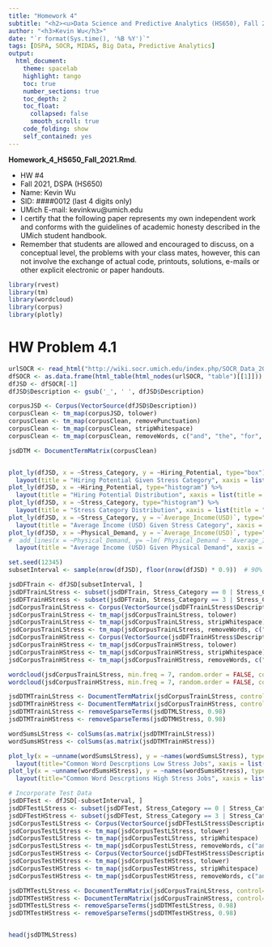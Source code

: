 ```yaml
---
title: "Homework 4"
subtitle: "<h2><u>Data Science and Predictive Analytics (HS650), Fall 2021</u></h2>"
author: "<h3>Kevin Wu</h3>"
date: "`r format(Sys.time(), '%B %Y')`"
tags: [DSPA, SOCR, MIDAS, Big Data, Predictive Analytics] 
output:
  html_document:
    theme: spacelab
    highlight: tango
    toc: true
    number_sections: true
    toc_depth: 2
    toc_float:
      collapsed: false
      smooth_scroll: true
    code_folding: show
    self_contained: yes
---
```

**Homework_4_HS650_Fall_2021.Rmd**.

 * HW #4
 * Fall 2021, DSPA (HS650)
 * Name: Kevin Wu
 * SID: ####0012 (last 4 digits only)
 * UMich E-mail: kevinkwu@umich.edu
 * I certify that the following paper represents my own independent work and conforms with the guidelines of academic honesty described in the UMich student handbook.
 * Remember that students are allowed and encouraged to discuss, on a conceptual level, the problems with your class mates, however, this can not involve the exchange of actual code, printouts, solutions, e-mails or other explicit electronic or paper handouts.

```r
library(rvest)
library(tm)
library(wordcloud)
library(corpus)
library(plotly)
```

# HW Problem 4.1 
```r
urlSOCR <- read_html("http://wiki.socr.umich.edu/index.php/SOCR_Data_2011_US_JobsRanking#2011_Ranking_of_the_200_most_common_Jobs_in_the_US")
dfSOCR <- as.data.frame(html_table(html_nodes(urlSOCR, "table")[[1]]))
dfJSD <- dfSOCR[-1]
dfJSD$Description <- gsub('_', ' ', dfJSD$Description)

corpusJSD <- Corpus(VectorSource(dfJSD$Description))
corpusClean <- tm_map(corpusJSD, tolower)
corpusClean <- tm_map(corpusClean, removePunctuation)
corpusClean <- tm_map(corpusClean, stripWhitespace)
corpusClean <- tm_map(corpusClean, removeWords, c("and", "the", "for", "other", "with", "from"))

jsdDTM <- DocumentTermMatrix(corpusClean)


plot_ly(dfJSD, x = ~Stress_Category, y = ~Hiring_Potential, type="box") %>%
  layout(title = "Hiring Potential Given Stress Category", xaxis = list(title = "Stress Category"), yaxis = list(title = "Hiring Potential"))
plot_ly(dfJSD, x = ~Hiring_Potential, type="histogram") %>%
  layout(title = "Hiring Potential Distribution", xaxis = list(title = "Hiring Potential"), bargap=0.1)
plot_ly(dfJSD, x = ~Stress_Category, type="histogram") %>%
  layout(title = "Stress Category Distribution", xaxis = list(title = "Stress Category"), bargap=0.1)
plot_ly(dfJSD, x = ~Stress_Category, y = ~`Average_Income(USD)`, type="box") %>%
  layout(title = "Average Income (USD) Given Stress Category", xaxis = list(title = "Stress Category"), yaxis = list(title = "Average Income (USD)"))
plot_ly(dfJSD, x = ~Physical_Demand, y = ~`Average_Income(USD)`, type="scatter") %>%
#  add_lines(x = ~Physical_Demand, y= ~lm( Physical_Demand ~ `Average_Income(USD)`)) %>%
  layout(title = "Average Income (USD) Given Physical Demand", xaxis = list(title = "Physical Demand"), yaxis = list(title = "Average Income (USD)"))

set.seed(12345)
subsetInterval <- sample(nrow(dfJSD), floor(nrow(dfJSD) * 0.9))  # 90% training + 10% testing

jsdDFTrain <- dfJSD[subsetInterval, ]
jsdDFTrainLStress <- subset(jsdDFTrain, Stress_Category == 0 | Stress_Category == 1 | Stress_Category == 2)
jsdDFTrainHStress <- subset(jsdDFTrain, Stress_Category == 3 | Stress_Category == 4 | Stress_Category == 5)
jsdCorpusTrainLStress <- Corpus(VectorSource(jsdDFTrainLStress$Description))
jsdCorpusTrainLStress <- tm_map(jsdCorpusTrainLStress, tolower)
jsdCorpusTrainLStress <- tm_map(jsdCorpusTrainLStress, stripWhitespace)
jsdCorpusTrainLStress <- tm_map(jsdCorpusTrainLStress, removeWords, c("and", "the", "for", "other", "with", "from"))
jsdCorpusTrainHStress <- Corpus(VectorSource(jsdDFTrainHStress$Description))
jsdCorpusTrainHStress <- tm_map(jsdCorpusTrainHStress, tolower)
jsdCorpusTrainHStress <- tm_map(jsdCorpusTrainHStress, stripWhitespace)
jsdCorpusTrainHStress <- tm_map(jsdCorpusTrainHStress, removeWords, c("and", "the", "for", "other", "with", "from"))

wordcloud(jsdCorpusTrainLStress, min.freq = 7, random.order = FALSE, colors = brewer.pal(4, "Dark2"))
wordcloud(jsdCorpusTrainHStress, min.freq = 7, random.order = FALSE, colors = brewer.pal(4, "Dark2"))

jsdDTMTrainLStress <- DocumentTermMatrix(jsdCorpusTrainLStress, control=list(stopwords=T))
jsdDTMTrainHStress <- DocumentTermMatrix(jsdCorpusTrainHStress, control=list(stopwords=T))
jsdDTMTrainLStress <- removeSparseTerms(jsdDTMLStress, 0.98)
jsdDTMTrainHStress <- removeSparseTerms(jsdDTMHStress, 0.98)

wordSumsLStress <- colSums(as.matrix(jsdDTMTrainLStress))
wordSumsHStress <- colSums(as.matrix(jsdDTMTrainHStress))

plot_ly(x = ~unname(wordSumsLStress), y = ~names(wordSumsLStress), type="bar", orientation="h") %>%
  layout(title="Common Word Descrptions Low Stress Jobs", xaxis = list(title = "Words"), yaxis = list(title = "Counts"), bargap="0.1")
plot_ly(x = ~unname(wordSumsHStress), y = ~names(wordSumsHStress), type="bar", orientation="h") %>%
  layout(title="Common Word Descrptions High Stress Jobs", xaxis = list(title = "Words"), yaxis = list(title = "Counts"), bargap="0.1")

# Incorporate Test Data
jsdDFTest <- dfJSD[-subsetInterval, ]
jsdDFTestLStress <- subset(jsdDFTest, Stress_Category == 0 | Stress_Category == 1 | Stress_Category == 2)
jsdDFTestHStress <- subset(jsdDFTest, Stress_Category == 3 | Stress_Category == 4 | Stress_Category == 5)
jsdCorpusTestLStress <- Corpus(VectorSource(jsdDFTestLStress$Description))
jsdCorpusTestLStress <- tm_map(jsdCorpusTestLStress, tolower)
jsdCorpusTestLStress <- tm_map(jsdCorpusTestLStress, stripWhitespace)
jsdCorpusTestLStress <- tm_map(jsdCorpusTestLStress, removeWords, c("and", "the", "for", "other", "with", "from"))
jsdCorpusTestHStress <- Corpus(VectorSource(jsdDFTestHStress$Description))
jsdCorpusTestHStress <- tm_map(jsdCorpusTestHStress, tolower)
jsdCorpusTestHStress <- tm_map(jsdCorpusTestHStress, stripWhitespace)
jsdCorpusTestHStress <- tm_map(jsdCorpusTestHStress, removeWords, c("and", "the", "for", "other", "with", "from"))

jsdDTMTestLStress <- DocumentTermMatrix(jsdCorpusTrainLStress, control=list(stopwords=T))
jsdDTMTestHStress <- DocumentTermMatrix(jsdCorpusTrainHStress, control=list(stopwords=T))
jsdDTMTestLStress <- removeSparseTerms(jsdDTMTestLStress, 0.98)
jsdDTMTestHStress <- removeSparseTerms(jsdDTMTestHStress, 0.98)


head(jsdDTMLStress)

````
